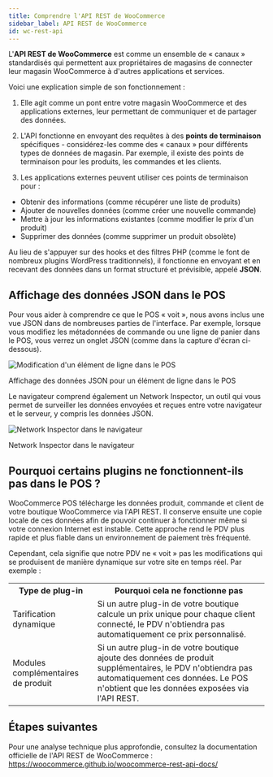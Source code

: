 ```yaml
---
title: Comprendre l'API REST de WooCommerce
sidebar_label: API REST de WooCommerce
id: wc-rest-api
---
```



L'**API REST de WooCommerce** est comme un ensemble de « canaux » standardisés qui permettent aux propriétaires de magasins de connecter leur magasin WooCommerce à d'autres applications et services.

Voici une explication simple de son fonctionnement :

1. Elle agit comme un pont entre votre magasin WooCommerce et des applications externes, leur permettant de communiquer et de partager des données.

2. L'API fonctionne en envoyant des requêtes à des **points de terminaison** spécifiques - considérez-les comme des « canaux » pour différents types de données de magasin. Par exemple, il existe des points de terminaison pour les produits, les commandes et les clients.

3. Les applications externes peuvent utiliser ces points de terminaison pour :
- Obtenir des informations (comme récupérer une liste de produits)
- Ajouter de nouvelles données (comme créer une nouvelle commande)
- Mettre à jour les informations existantes (comme modifier le prix d'un produit)
- Supprimer des données (comme supprimer un produit obsolète)

Au lieu de s'appuyer sur des hooks et des filtres PHP (comme le font de nombreux plugins WordPress traditionnels), il fonctionne en envoyant et en recevant des données dans un format structuré et prévisible, appelé **JSON**.

<LocalizedSVG svgName="wc-rest-api" />

## Affichage des données JSON dans le POS

Pour vous aider à comprendre ce que le POS « voit », nous avons inclus une vue JSON dans de nombreuses parties de l'interface.
Par exemple, lorsque vous modifiez les métadonnées de commande ou une ligne de panier dans le POS, vous verrez un onglet JSON (comme dans la capture d'écran ci-dessous).

<div class="image-container">
<Image
alt="Modification d'un élément de ligne dans le POS"
img="/img/edit-line-item.png"
height={400}
/>
<p class="image-caption">
Affichage des données JSON pour un élément de ligne dans le POS
</p>
</div>

Le navigateur comprend également un Network Inspector, un outil qui vous permet de surveiller les données envoyées et reçues entre votre navigateur et le serveur, y compris les données JSON.

<div class="image-container">
<Image
alt="Network Inspector dans le navigateur"
img="/img/network-inspector.png"
/>
<p class="image-caption">
Network Inspector dans le navigateur
</p>
</div>

## Pourquoi certains plugins ne fonctionnent-ils pas dans le POS ?

WooCommerce POS télécharge les données produit, commande et client de votre boutique WooCommerce via l'API REST.
Il conserve ensuite une copie locale de ces données afin de pouvoir continuer à fonctionner même si votre connexion Internet est instable.
Cette approche rend le PDV plus rapide et plus fiable dans un environnement de paiement très fréquenté.

Cependant, cela signifie que notre PDV ne « voit » pas les modifications qui se produisent de manière dynamique sur votre site en temps réel. Par exemple :

<table>
<tr>
<th style={{width: "200px"}}>Type de plug-in</th>
<th>Pourquoi cela ne fonctionne pas</th>
</tr>
<tr>
<td>Tarification dynamique</td>
<td>Si un autre plug-in de votre boutique calcule un prix unique pour chaque client connecté, le PDV n'obtiendra pas automatiquement ce prix personnalisé.</td>
</tr>
<tr>
<td>Modules complémentaires de produit</td>
<td>Si un autre plug-in de votre boutique ajoute des données de produit supplémentaires, le PDV n'obtiendra pas automatiquement ces données. Le POS n'obtient que les données exposées via l'API REST.</td>
</tr>
</table>

## Étapes suivantes

Pour une analyse technique plus approfondie, consultez la documentation officielle de l'API REST de WooCommerce :
https://woocommerce.github.io/woocommerce-rest-api-docs/
